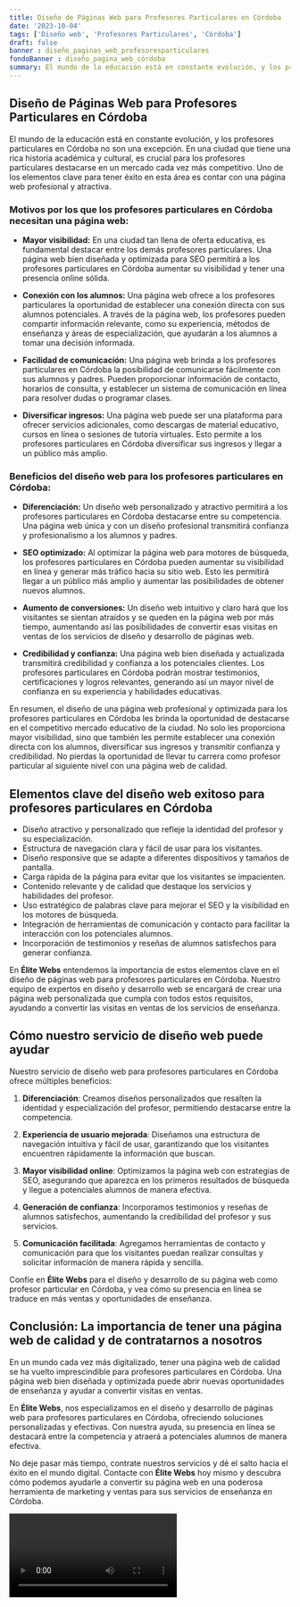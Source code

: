 ```yaml
---
title: Diseño de Páginas Web para Profesores Particulares en Córdoba
date: '2023-10-04'
tags: ['Diseño web', 'Profesores Particulares', 'Córdoba']
draft: false
banner : diseño_paginas_web_profesoresparticulares
fondoBanner : diseño_pagina_web_córdoba
summary: El mundo de la educación está en constante evolución, y los profesores particulares en Córdoba no son una excepción. En una ciudad que tiene una rica historia académica y cultural, es crucial para los profesores particulares destacarse en un mercado cada vez más competitivo. Uno de los elementos clave para tener éxito en esta área es contar con una página web profesional y atractiva. 
---
```


## Diseño de Páginas Web para Profesores Particulares en Córdoba

El mundo de la educación está en constante evolución, y los profesores particulares en Córdoba no son una excepción. En una ciudad que tiene una rica historia académica y cultural, es crucial para los profesores particulares destacarse en un mercado cada vez más competitivo. Uno de los elementos clave para tener éxito en esta área es contar con una página web profesional y atractiva. 

### Motivos por los que los profesores particulares en Córdoba necesitan una página web:

- **Mayor visibilidad:** En una ciudad tan llena de oferta educativa, es fundamental destacar entre los demás profesores particulares. Una página web bien diseñada y optimizada para SEO permitirá a los profesores particulares en Córdoba aumentar su visibilidad y tener una presencia online sólida.

- **Conexión con los alumnos:** Una página web ofrece a los profesores particulares la oportunidad de establecer una conexión directa con sus alumnos potenciales. A través de la página web, los profesores pueden compartir información relevante, como su experiencia, métodos de enseñanza y áreas de especialización, que ayudarán a los alumnos a tomar una decisión informada.

- **Facilidad de comunicación:** Una página web brinda a los profesores particulares en Córdoba la posibilidad de comunicarse fácilmente con sus alumnos y padres. Pueden proporcionar información de contacto, horarios de consulta, y establecer un sistema de comunicación en línea para resolver dudas o programar clases.

- **Diversificar ingresos:** Una página web puede ser una plataforma para ofrecer servicios adicionales, como descargas de material educativo, cursos en línea o sesiones de tutoría virtuales. Esto permite a los profesores particulares en Córdoba diversificar sus ingresos y llegar a un público más amplio.

### Beneficios del diseño web para los profesores particulares en Córdoba:

- **Diferenciación:** Un diseño web personalizado y atractivo permitirá a los profesores particulares en Córdoba destacarse entre su competencia. Una página web única y con un diseño profesional transmitirá confianza y profesionalismo a los alumnos y padres.

- **SEO optimizado:** Al optimizar la página web para motores de búsqueda, los profesores particulares en Córdoba pueden aumentar su visibilidad en línea y generar más tráfico hacia su sitio web. Esto les permitirá llegar a un público más amplio y aumentar las posibilidades de obtener nuevos alumnos.

- **Aumento de conversiones:** Un diseño web intuitivo y claro hará que los visitantes se sientan atraídos y se queden en la página web por más tiempo, aumentando así las posibilidades de convertir esas visitas en ventas de los servicios de diseño y desarrollo de páginas web.

- **Credibilidad y confianza:** Una página web bien diseñada y actualizada transmitirá credibilidad y confianza a los potenciales clientes. Los profesores particulares en Córdoba podrán mostrar testimonios, certificaciones y logros relevantes, generando así un mayor nivel de confianza en su experiencia y habilidades educativas.

En resumen, el diseño de una página web profesional y optimizada para los profesores particulares en Córdoba les brinda la oportunidad de destacarse en el competitivo mercado educativo de la ciudad. No solo les proporciona mayor visibilidad, sino que también les permite establecer una conexión directa con los alumnos, diversificar sus ingresos y transmitir confianza y credibilidad. No pierdas la oportunidad de llevar tu carrera como profesor particular al siguiente nivel con una página web de calidad.

<GifSeo />

<Cta />

## Elementos clave del diseño web exitoso para profesores particulares en Córdoba

- Diseño atractivo y personalizado que refleje la identidad del profesor y su especialización.
- Estructura de navegación clara y fácil de usar para los visitantes.
- Diseño responsive que se adapte a diferentes dispositivos y tamaños de pantalla.
- Carga rápida de la página para evitar que los visitantes se impacienten.
- Contenido relevante y de calidad que destaque los servicios y habilidades del profesor.
- Uso estratégico de palabras clave para mejorar el SEO y la visibilidad en los motores de búsqueda.
- Integración de herramientas de comunicación y contacto para facilitar la interacción con los potenciales alumnos.
- Incorporación de testimonios y reseñas de alumnos satisfechos para generar confianza.

En **Élite Webs** entendemos la importancia de estos elementos clave en el diseño de páginas web para profesores particulares en Córdoba. Nuestro equipo de expertos en diseño y desarrollo web se encargará de crear una página web personalizada que cumpla con todos estos requisitos, ayudando a convertir las visitas en ventas de los servicios de enseñanza.

## Cómo nuestro servicio de diseño web puede ayudar

Nuestro servicio de diseño web para profesores particulares en Córdoba ofrece múltiples beneficios:

1. **Diferenciación**: Creamos diseños personalizados que resalten la identidad y especialización del profesor, permitiendo destacarse entre la competencia.

2. **Experiencia de usuario mejorada**: Diseñamos una estructura de navegación intuitiva y fácil de usar, garantizando que los visitantes encuentren rápidamente la información que buscan.

3. **Mayor visibilidad online**: Optimizamos la página web con estrategias de SEO, asegurando que aparezca en los primeros resultados de búsqueda y llegue a potenciales alumnos de manera efectiva.

4. **Generación de confianza**: Incorporamos testimonios y reseñas de alumnos satisfechos, aumentando la credibilidad del profesor y sus servicios.

5. **Comunicación facilitada**: Agregamos herramientas de contacto y comunicación para que los visitantes puedan realizar consultas y solicitar información de manera rápida y sencilla.

Confíe en **Élite Webs** para el diseño y desarrollo de su página web como profesor particular en Córdoba, y vea cómo su presencia en línea se traduce en más ventas y oportunidades de enseñanza.

## Conclusión: La importancia de tener una página web de calidad y de contratarnos a nosotros

En un mundo cada vez más digitalizado, tener una página web de calidad se ha vuelto imprescindible para profesores particulares en Córdoba. Una página web bien diseñada y optimizada puede abrir nuevas oportunidades de enseñanza y ayudar a convertir visitas en ventas.

En **Élite Webs**, nos especializamos en el diseño y desarrollo de páginas web para profesores particulares en Córdoba, ofreciendo soluciones personalizadas y efectivas. Con nuestra ayuda, su presencia en línea se destacará entre la competencia y atraerá a potenciales alumnos de manera efectiva.

No deje pasar más tiempo, contrate nuestros servicios y dé el salto hacia el éxito en el mundo digital. Contacte con **Élite Webs** hoy mismo y descubra cómo podemos ayudarle a convertir su página web en una poderosa herramienta de marketing y ventas para sus servicios de enseñanza en Córdoba.

<Video />

<CtaBot job='Profesores Particulares' city='Córdoba'/>

<Gmaps query='Córdoba+españa+maps' />